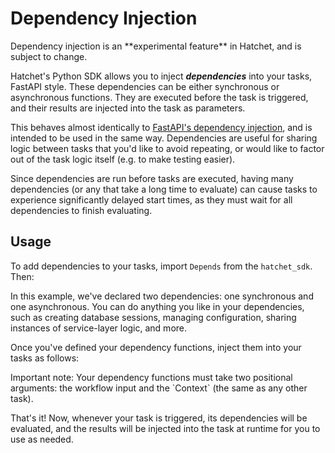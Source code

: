 
# Dependency Injection

<Callout type="error" emoji="🚨">
  Dependency injection is an **experimental feature** in Hatchet, and is subject
  to change.
</Callout>

Hatchet's Python SDK allows you to inject **_dependencies_** into your tasks, FastAPI style. These dependencies can be either synchronous or asynchronous functions. They are executed before the task is triggered, and their results are injected into the task as parameters.

This behaves almost identically to [FastAPI's dependency injection](https://fastapi.tiangolo.com/tutorial/dependencies/), and is intended to be used in the same way. Dependencies are useful for sharing logic between tasks that you'd like to avoid repeating, or would like to factor out of the task logic itself (e.g. to make testing easier).

<Callout type="warning" emoji="⚠️">
Since dependencies are run before tasks are executed, having many dependencies (or any that take a long time to evaluate) can cause tasks to experience significantly delayed start times, as they must wait for all dependencies to finish evaluating.

</Callout>

## Usage

To add dependencies to your tasks, import `Depends` from the `hatchet_sdk`. Then:

<Snippet
  src={snips.python.dependency_injection.worker}
  block="declare_dependencies"
/>

In this example, we've declared two dependencies: one synchronous and one asynchronous. You can do anything you like in your dependencies, such as creating database sessions, managing configuration, sharing instances of service-layer logic, and more.

Once you've defined your dependency functions, inject them into your tasks as follows:

<Snippet
  src={snips.python.dependency_injection.worker}
  block="inject_dependencies"
/>

<Callout type="warning" emoji="⚠️">
  Important note: Your dependency functions must take two positional arguments: the workflow input and the `Context` (the same as any other task).
</Callout>

That's it! Now, whenever your task is triggered, its dependencies will be evaluated, and the results will be injected into the task at runtime for you to use as needed.
